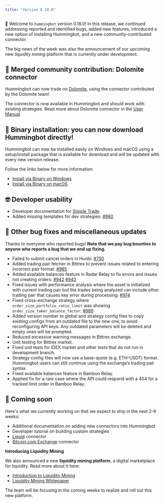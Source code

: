 ```yaml
---
title: "Version 0.18.0"
---
```


🚀 Welcome to `hummingbot` version 0.18.0! In this release, we continued addressing reported and identified bugs, added new features, introduced a new option of installing Hummingbot, and a new community-contributed connector.

The big news of the week was also the announcement of our upcoming new _liquidity mining_ platform that is currently under development.

## 🔗 Merged community contribution: Dolomite connector

Hummingbot can now trade on [Dolomite](https://dolomite.io/), using the connector contributed by the Dolomite team!

The connector is now available in Hummingbot and should work with existing strategies. Read more about Dolomite connector in the [User Manual](/connectors/dolomite/).

## 💾 Binary installation: you can now download Hummingbot directly!

Hummingbot can now be installed easily on Windows and macOS using a setup/install package that is available for download and will be updated with every new version release.

Follow the links below for more information:

- [Install via Binary on Windows](https://docs.hummingbot.io/installation/download/windows/)
- [Install via Binary on macOS](https://docs.hummingbot.io/installation/download/macos/)

## 🤓 Developer usability

- Developer documentation for [Simple Trade](https://docs.hummingbot.io/developers/tutorial/simple-trade/)
- Added missing templates for dev strategies: [#960](https://github.com/CoinAlpha/hummingbot/pull/960)

## 🐞 Other bug fixes and miscellaneous updates

Thanks to everyone who reported bugs! **Note that we pay bug bounties to anyone who reports a bug that we end up fixing.**

- Failed to submit cancel orders in Huobi: [#750](https://github.com/CoinAlpha/hummingbot/issues/750)
- Added trading pair fetcher in Bittrex to prevent issues related to entering incorrect pair format: [#985](https://github.com/CoinAlpha/hummingbot/issues/985)
- Added available balances feature in Radar Relay to fix errors and issues not creating orders: [#942](https://github.com/CoinAlpha/hummingbot/issues/942) [#943](https://github.com/CoinAlpha/hummingbot/issues/943)
- Fixed issues with performance analysis where the asset is initialized with current trading pair but the trades being analyzed can include other trading pair that causes key error during processing: [#974](https://github.com/CoinAlpha/hummingbot/issues/974)
- Fixed cross-exchange strategy where `order_size_portfolio_ratio_limit` was showing `order_size_taker_balance_factor`: [#989](https://github.com/CoinAlpha/hummingbot/issues/989)
- Added version number to global and strategy config files to copy existing configs from an outdated file to the new one, to avoid reconfiguring API keys. Any outdated parameters will be deleted and empty ones will be prompted.
- Reduced excessive warning messages in Bittrex exchange.
- Unit testing for Bittrex market.
- Fixed unit tests for IDEX market and other tests that do not run in development branch.
- Strategy config files will now use a base-quote (e.g. ETH-USDT) format. Hummingbot users can still continue using the exchange’s trading pair syntax.
- Fixed available balances feature in Bamboo Relay.
- Applied fix for a rare case where the API could respond with a 404 for a tracked limit order in Bamboo Relay.

## 🚀 Coming soon

Here's what we currently working on that we expect to ship in the next 2-6 weeks:

- Additional documentation on adding new connectors into Hummingbot
- Developer tutorial on building custom strategies
- [Liquid](https://www.liquid.com/) connector
- [Bitcoin.com Exchange](https://exchange.bitcoin.com) connector

**Introducing Liquidity Mining**

We also announced a new **liquidity mining platform**, a digital marketplace for liquidity. Read more about it here:

- [Introduction to Liquidity Mining](https://hummingbot.io/blog/2019-11-liquidity-mining/)
- [Liquidity Mining Whitepaper](https://hummingbot.io/liquidity-mining.pdf)

The team will be focusing in the coming weeks to realize and roll out this new platform.

